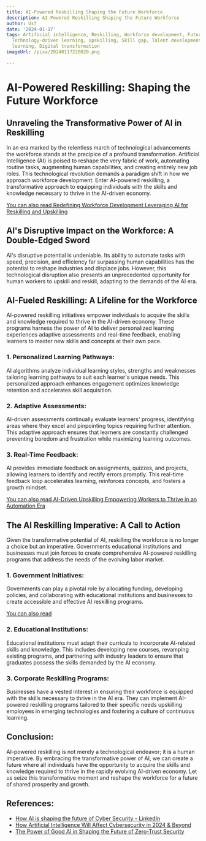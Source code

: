 ```yaml
---
title: AI-Powered Reskilling Shaping the Future Workforce
description: AI-Powered Reskilling Shaping the Future Workforce
author: Usf
date: '2024-01-17'
tags: Artificial intelligence, Reskilling, Workforce development, Future of work,
  Technology-driven learning, Upskilling, Skill gap, Talent development, Lifelong
  learning, Digital transformation
imageUrl: /pixa/20240117220020.png

---
```

# AI-Powered  Reskilling:  Shaping the Future Workforce

## Unraveling  the Transformative Power of AI in Reskilling

In an era marked by the  relentless march of technological advancements the workforce stands at the precipice of a profound transformation. Artificial Intelligence (AI) is poised to reshape the very fabric of work, automating routine tasks, augmenting human capabilities, and creating entirely new job roles. This  technological  revolution demands a paradigm shift  in  how  we approach workforce development: Enter AI-powered reskilling, a transformative approach to equipping individuals  with the skills and knowledge necessary to thrive in the AI-driven economy.

[You can also read  Redefining Workforce Development Leveraging AI for Reskilling and Upskilling](Redefining%20Workforce%20Development%20Leveraging%20AI%20for%20Reskilling%20and%20Upskilling)


## AI's  Disruptive Impact on the Workforce:  A Double-Edged Sword

AI's disruptive potential is undeniable. Its ability to automate tasks with speed, precision,  and efficiency far surpassing human capabilities has the  potential to reshape industries and displace jobs. However, this technological disruption also  presents an unprecedented opportunity for human workers to upskill and  reskill, adapting to the demands of the AI era.

## AI-Fueled  Reskilling: A Lifeline for the Workforce

AI-powered reskilling initiatives empower individuals  to acquire the  skills and knowledge required to thrive in the AI-driven economy.  These programs harness  the power of AI to deliver personalized learning experiences adaptive assessments and real-time feedback, enabling learners to master new skills and  concepts at their own pace.

### 1. Personalized Learning Pathways:

AI  algorithms analyze individual learning styles, strengths and weaknesses tailoring learning pathways to suit each learner's unique needs. This personalized approach enhances engagement optimizes knowledge retention and accelerates skill acquisition.

### 2. Adaptive Assessments:

AI-driven assessments continually evaluate learners' progress, identifying areas where they excel and pinpointing  topics  requiring further attention. This adaptive  approach ensures that learners are constantly challenged preventing boredom  and frustration while maximizing  learning  outcomes.

### 3. Real-Time Feedback:

AI provides immediate  feedback on assignments, quizzes, and projects, allowing learners to identify  and rectify errors promptly. This real-time feedback loop accelerates learning, reinforces concepts, and fosters a growth mindset.

[You can also read AI-Driven Upskilling Empowering Workers to Thrive in an Automation  Era](AI-Driven%20Upskilling%20Empowering%20Workers%20to%20Thrive%20in%20an%20Automation%20Era)


## The AI Reskilling Imperative: A Call to Action

Given the  transformative potential  of AI, reskilling the workforce is no longer a choice but  an imperative. Governments educational institutions and businesses  must join forces to create comprehensive AI-powered reskilling programs that address the needs of the evolving labor  market.

###  1. Government Initiatives:

Governments can play  a pivotal role  by allocating funding, developing policies, and collaborating with educational institutions and businesses to create accessible and effective AI reskilling programs.

[You can also read ]()


### 2.  Educational Institutions:

Educational institutions must  adapt their  curricula to incorporate AI-related skills  and knowledge. This includes developing new courses,  revamping existing programs, and partnering with industry leaders to  ensure that graduates possess the skills demanded by the AI economy.

### 3. Corporate Reskilling Programs:

Businesses have a vested  interest in ensuring their workforce is equipped with the skills necessary to thrive in the AI era.  They can implement AI-powered reskilling programs tailored to their specific needs upskilling employees in emerging technologies and fostering a culture of continuous learning.

## Conclusion:

AI-powered reskilling is not merely a  technological  endeavor; it is a human imperative.  By embracing the transformative power of AI, we can create  a future where all individuals have the opportunity to acquire the skills and knowledge required to thrive in the rapidly evolving AI-driven economy. Let us seize this transformative moment  and reshape the workforce for  a future of shared  prosperity and growth.

## References:
- [How AI is shaping the future of Cyber Security - LinkedIn](https://www.linkedin.com/pulse/how-ai-shaping-future-cyber-security-lahiru-livera-1gmqc)
- [How Artificial Intelligence Will Affect Cybersecurity in 2024 & Beyond](https://secureframe.com/blog/how-will-ai-affect-cybersecurity)
- [The Power of Good AI in Shaping the Future of Zero-Trust Security](https://www.linkedin.com/pulse/power-good-ai-shaping-future-zero-trust-security-mnwac?trk=article-ssr-frontend-pulse_more-articles_related-content-card)
